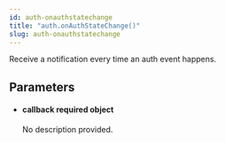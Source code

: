 ```yaml
---
id: auth-onauthstatechange
title: "auth.onAuthStateChange()"
slug: auth-onauthstatechange
---
```



Receive a notification every time an auth event happens.



## Parameters


<ul className="method-list-group">
  
<li className="method-list-item">
  <h4 className="method-list-item-label">
    <span className="method-list-item-label-name">
      callback
    </span>
    <span className="method-list-item-label-badge required">
      required
    </span>
    <span className="method-list-item-validation">
      object
    </span>
  </h4>
  <div class="method-list-item-description">

No description provided. 
  
  </div>
  
</li>

</ul>